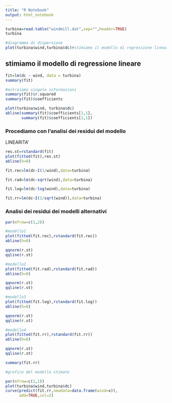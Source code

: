 ```yaml
---
title: "R Notebook"
output: html_notebook
---
```


```r

turbina=read.table("windmill.dat",sep="",header=TRUE)
turbina

```

```r
#diagramma di dispersione
plot(turbina$wind,turbina$dc)#stimiamo il modello di regressione lineare
```

## stimiamo il modello di regressione lineare

```r
fit=lm(dc ~ wind, data = turbina)
summary(fit)
```

```r
#estraiamo singole informazioni
summary(fit)$r.squared    
summary(fit)$coefficients 
```

```r
plot(turbina$wind, turbina$dc)
abline(summary(fit)$coefficients[1,1],
       summary(fit)$coefficients[2,1])
```

### Procediamo con l'analisi dei residui del modello

LINEARITA'

```r
res.st=rstandard(fit)
plot(fitted(fit),res.st)
abline(h=0)

```

```r
fit.rec=lm(dc~I(1/wind),data=turbina)

fit.rad=lm(dc~sqrt(wind),data=turbina)

fit.log=lm(dc~log(wind),data=turbina)

fit.rr=lm(dc~I(1/sqrt(wind)),data=turbina)
```

### Analisi dei residui dei modelli alternativi 

```r
par(mfrow=c(1,2))

#modello1
plot(fitted(fit.rec),rstandard(fit.rec))
abline(h=0)

qqnorm(r.st)
qqline(r.st)

#modello2
plot(fitted(fit.rad),rstandard(fit.rad))
abline(h=0)

qqnorm(r.st)
qqline(r.st)

#modello3
plot(fitted(fit.log),rstandard(fit.log))
abline(h=0)

qqnorm(r.st)
qqline(r.st)

#modello4
plot(fitted(fit.rr),rstandard(fit.rr))
abline(h=0)

qqnorm(r.st)
qqline(r.st)

summary(fit.rr)

```

```r
#grafico del modello stimato

par(mfrow=c(1,1))
plot(turbina$wind,turbina$dc)
curve(predict(fit.rr,newdata=data.frame(wind=x)),
      add=TRUE,col=2)
```

```r

```
